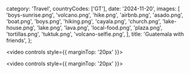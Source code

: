   category: 'Travel',
  countryCodes: ['GT'],
  date: '2024-11-20',
  images: [
    'boys-sunrise.png',
    'volcano.png',
    'hike.png',
    'airbnb.png',
    'asado.png',
    'boat.png',
    'boys.png',
    'hiking.png',
    'cayala.png',
    'church.png',
    'lake-house.png',
    'lake.png',
    'lava.png',
    'local-food.png',
    'plaza.png',
    'tortillas.png',
    'tuktuk.png',
    'volcano-selfie.png',
  ],
  title: 'Guatemala with friends',
};

<video controls style={{ marginTop: '20px' }}>
  <source src='/guatemala/sunrise.mov' type='video/mp4' />
</video>

<video controls style={{ marginTop: '20px' }}>
  <source src='/guatemala/lake.MOV' type='video/mp4' />
</video>
